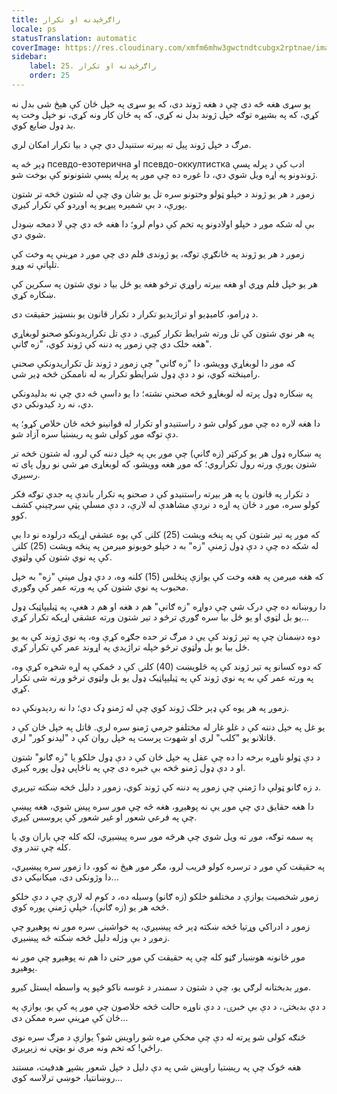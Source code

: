 ```yaml
---
title: راګرځېدنه او تکرار
locale: ps
statusTranslation: automatic
coverImage: https://res.cloudinary.com/xmfm6mhw3gwctndtcubgx2rptnae/image/upload/v1740468922/small_cover_tratado_de_psicologia_revolucionaria_a4c0dca4e0.webp
sidebar:
    label: 25. راګرځېدنه او تکرار
    order: 25
---
```

يو سړی هغه څه دی چې د هغه ژوند دی، که يو سړی په خپل ځان کې هېڅ شی بدل نه کړي، که په بشپړه توګه خپل ژوند بدل نه کړي، که په ځان کار ونه کړي، نو خپل وخت په بد ډول ضایع کوي.

مرګ د خپل ژوند پیل ته بیرته ستنیدل دي چې د بیا تکرار امکان لري.

ډېر څه په псевдо-езотерична او псевдо-оккултистка ادب کې د پرله پسې ژوندونو په اړه ویل شوي دي، دا غوره ده چې موږ په پرله پسې شتونونو کې بوخت شو.

زموږ د هر یو ژوند د خپلو ټولو وختونو سره تل یو شان وي چې له شتون څخه تر شتون پورې، د بې شمېره پیړیو په اوږدو کې تکرار کیږي.

بې له شکه موږ د خپلو اولادونو په تخم کې دوام لرو؛ دا هغه څه دي چې لا دمخه ښودل شوي دي.

زموږ د هر یو ژوند په ځانګړې توګه، یو ژوندی فلم دی چې موږ د مړینې په وخت کې تلپاتې ته وړو.

هر یو خپل فلم وړي او هغه بیرته راوړي ترڅو هغه یو ځل بیا د نوي شتون په سکرین کې ښکاره کړي.

د ډرامو، کامیډیو او تراژیدیو تکرار د تکرار قانون یو بنسټیز حقیقت دی.

په هر نوي شتون کې تل ورته شرایط تکرار کیږي. د دې تل تکراریدونکو صحنو لوبغاړي هغه خلک دي چې زموږ په دننه کې ژوند کوي، "زه ګانې".

که موږ دا لوبغاړي وویشو، دا "زه ګانې" چې زموږ د ژوند تل تکراریدونکې صحنې رامینځته کوي، نو د دې ډول شرایطو تکرار به له ناممکن څخه ډیر شي.

په ښکاره ډول پرته له لوبغاړو څخه صحنې نشته؛ دا یو داسې څه دي چې نه بدلیدونکي دي، نه رد کیدونکي دي.

دا هغه لاره ده چې موږ کولی شو د راستنیدو او تکرار له قوانینو څخه ځان خلاص کړو؛ په دې توګه موږ کولی شو په ریښتیا سره آزاد شو.

په ښکاره ډول هر یو کرکټر (زه ګانې) چې موږ یې په خپل دننه کې لرو، له شتون څخه تر شتون پورې ورته رول تکراروي؛ که موږ هغه وویشو، که لوبغاړی مړ شي نو رول پای ته رسیږي.

د تکرار په قانون یا په هر بیرته راستنیدو کې د صحنو په تکرار باندې په جدي توګه فکر کولو سره، موږ د ځان په اړه د نږدې مشاهدې له لارې، د دې مسلې پټې سرچینې کشف کوو.

که موږ په تیر شتون کې په پنځه ویشت (25) کلنۍ کې یوه عشقي اړیکه درلوده نو دا بې له شکه ده چې د دې ډول ژمنې "زه" به د خپلو خوبونو میرمن په پنځه ویشت (25) کلنۍ کې په نوي شتون کې ولټوي.

که هغه میرمن په هغه وخت کې یوازې پنځلس (15) کلنه وه، د دې ډول مینې "زه" به خپل محبوب په نوي شتون کې په ورته عمر کې وګوري.

دا روښانه ده چې درک شي چې دواړه "زه ګانې" هم د هغه او هم د هغې، په ټیلیپاټیک ډول یو بل لټوي او یو ځل بیا سره ګوري ترڅو د تیر شتون ورته عشقي اړیکه تکرار کړي...

دوه دښمنان چې په تېر ژوند کې یې د مرګ تر حده جګړه کړې وه، په نوي ژوند کې به یو ځل بیا یو بل ولټوي ترڅو خپله تراژيدي په اړوند عمر کې تکرار کړي.

که دوه کسانو په تیر ژوند کې په څلویښت (40) کلنۍ کې د ځمکې په اړه شخړه کړې وه، په ورته عمر کې به په نوي ژوند کې په ټیلیپاټیک ډول یو بل ولټوي ترڅو ورته شی تکرار کړي.

زموږ په هر یوه کې ډېر خلک ژوند کوي چې له ژمنو ډک دي؛ دا نه ردېدونکې ده.

یو غل په خپل دننه کې د غلو غار له مختلفو جرمي ژمنو سره لري. قاتل په خپل ځان کې د قاتلانو یو "کلب" لري او شهوت پرست په خپل روان کې د "لیدنو کور" لري.

د دې ټولو ناوړه برخه دا ده چې عقل په خپل ځان کې د دې ډول خلکو یا "زه ګانو" شتون او د دې ډول ژمنو څخه بې خبره دی چې په ناڅاپي ډول پوره کیږي.

د زه ګانو ټولې دا ژمنې چې زموږ په دننه کې ژوند کوي، زموږ د دلیل څخه ښکته تیریږي.

دا هغه حقایق دي چې موږ یې نه پوهیږو، هغه څه چې موږ سره پیښ شوي، هغه پیښې چې په فرعي شعور او غیر شعور کې پروسس کیږي.

په سمه توګه، موږ ته ویل شوي چې هرڅه موږ سره پیښیږي، لکه کله چې باران وي یا کله چې تندر وي.

په حقیقت کې موږ د ترسره کولو فریب لرو، مګر موږ هیڅ نه کوو، دا زموږ سره پیښیږي، دا وژونکی دی، میکانیکي دی...

زموږ شخصیت یوازې د مختلفو خلکو (زه ګانو) وسیله ده، د کوم له لارې چې د دې خلکو څخه هر یو (زه ګانې)، خپلې ژمنې پوره کوي.

زموږ د ادراکي وړتیا څخه ښکته ډېر څه پیښیږي، په خواشینۍ سره موږ نه پوهیږو چې زموږ د بې وزله دلیل څخه ښکته څه پیښیږي.

موږ ځانونه هوښیار ګڼو کله چې په حقیقت کې موږ حتی دا هم نه پوهیږو چې موږ نه پوهیږو.

موږ بدبختانه لرګي یو، چې د شتون د سمندر د غوسه ناکو څپو په واسطه ایستل کیږو.

د دې بدبختۍ، د دې بې خبرۍ، د دې ناوړه حالت څخه خلاصون چې موږ په کې یو، یوازې په ځان کې مړینې سره ممکن دی...

څنګه کولی شو پرته له دې چې مخکې مړه شو راویښ شو؟ یوازې د مرګ سره نوی راځي! که تخم ونه مري نو بوټی نه زیږیږي.

هغه څوک چې په ریښتیا راویښ شي په دې دلیل د خپل شعور بشپړ هدفیت، مستند روښانتیا، خوښي ترلاسه کوي...

